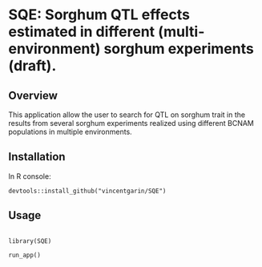 SQE: Sorghum QTL effects estimated in different (multi-environment) sorghum experiments (draft).
====

<!--  
<p align="center">
  <img src="inst/app/www/hex-PMapp.png" width="350" >
</p>

-->

## Overview

This application allow the user to search for QTL on sorghum trait in the results from several sorghum experiments realized using different BCNAM populations in multiple environments.

## Installation

In R console:

```
devtools::install_github("vincentgarin/SQE")

```

## Usage


```

library(SQE)

run_app()

```
